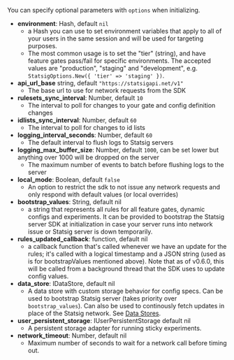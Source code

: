 You can specify optional parameters with `options` when initializing.

- **environment**: Hash, default `nil`
  - a Hash you can use to set environment variables that apply to all of your users in the same session and will be used for targeting purposes.
  - The most common usage is to set the "tier" (string), and have feature gates pass/fail for specific environments. The accepted values are "production", "staging" and "development", e.g. `StatsigOptions.New({ 'tier' => 'staging' })`.
- **api_url_base** string, default `"https://statsigapi.net/v1"`
  - The base url to use for network requests from the SDK
- **rulesets_sync_interval**: Number, default `10`
  - The interval to poll for changes to your gate and config definition changes
- **idlists_sync_interval**: Number, default `60`
  - The interval to poll for changes to id lists
- **logging_interval_seconds**: Number, default `60`
  - The default interval to flush logs to Statsig servers
- **logging_max_buffer_size**: Number, default `1000`, can be set lower but anything over 1000 will be dropped on the server
  - The maximum number of events to batch before flushing logs to the server
- **local_mode**: Boolean, default `false`
  - An option to restrict the sdk to not issue any network requests and only respond with default values (or local overrides)
- **bootstrap_values**: String, default nil
  - a string that represents all rules for all feature gates, dynamic configs and experiments. It can be provided to bootstrap the Statsig server SDK at initialization in case your server runs into network issue or Statsig server is down temporarily.
- **rules_updated_callback**: function, default nil
  - a callback function that's called whenever we have an update for the rules; it's called with a logical timestamp and a JSON string (used as is for bootstrapValues mentioned above). Note that as of v0.6.0, this will be called from a background thread that the SDK uses to update config values.
- **data_store**: IDataStore, default nil
  - A data store with custom storage behavior for config specs. Can be used to bootstrap Statsig server (takes priority over `bootstrap_values`). Can also be used to continously fetch updates in place of the Statsig network. See [Data Stores](/server/concepts/data_store).
- **user_persistent_storage**: IUserPersistentStorage default nil
  - A persistent storage adapter for running sticky experiments.
- **network_timeout**: Number, default nil
  - Maximum number of seconds to wait for a network call before timing out.